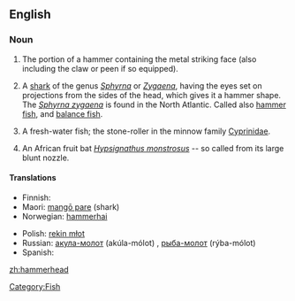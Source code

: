 {{wikipedia}}
==English==

===Noun===
{{en-noun}}

# The portion of a hammer containing the metal striking face (also including the claw or peen if so equipped).
# {{Zoology}} A [[shark]] of the genus ''[[Sphyrna]]'' or ''[[Zygaena]]'', having the eyes set on projections from the sides of the head, which gives it a hammer shape. The ''[[Sphyrna zygaena]]'' is found in the North Atlantic. Called also [[hammer fish]], and [[balance fish]].
# {{Zoology}} A fresh-water fish; the stone-roller in the minnow family [[Cyprinidae]].
# {{Zoology}} An African fruit bat ''[[Hypsignathus monstrosus]]'' -- so called from its large blunt nozzle.

====Translations====
{{trans-top|shark}}
* Finnish: {{t-|fi|vasarahai}}
* Maori: [[mangō pare]] (shark)
* Norwegian: [[hammerhai]] {{m}}
{{trans-mid}}
* Polish: [[rekin młot]] {{m}}
* Russian: [[акула-молот]] (akúla-mólot) {{f}}, [[рыба-молот]] (rýba-mólot) {{f}}
* Spanish: {{t-|es|cornudilla|f}}
{{trans-bottom}}

[[Category:Fish]]

[[zh:hammerhead]]